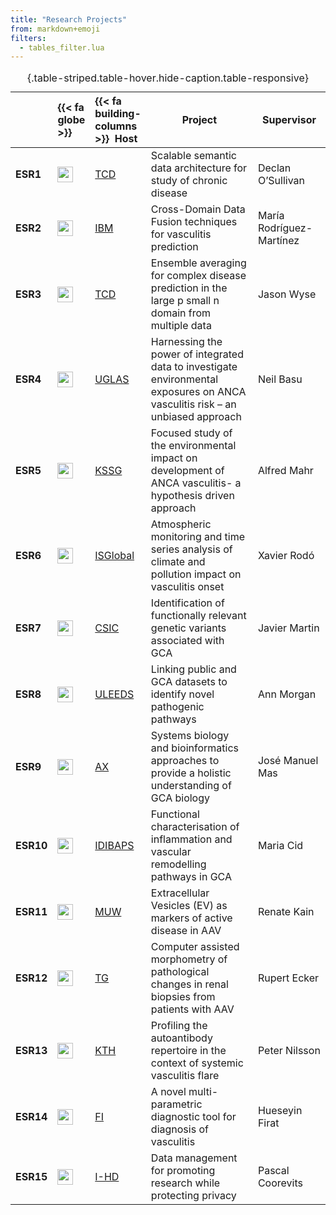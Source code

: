 ```yaml
---
title: "Research Projects"
from: markdown+emoji
filters:
  - tables_filter.lua
---
```


::: {.column-body-outset}

|           | {{< fa globe >}} |{{< fa building-columns >}} \ Host| Project   | Supervisor   |
|:-----|:----|:------|--------------------|-------------|
| **ESR1**  | ![](https://upload.wikimedia.org/wikipedia/commons/4/45/Flag_of_Ireland.svg){width="25px"} |  <a href=https://www.adaptcentre.ie>TCD</a>     | Scalable semantic data architecture for study of chronic disease                                                               | Declan O'Sullivan        |
| **ESR2**  | ![](https://upload.wikimedia.org/wikipedia/commons/f/f3/Flag_of_Switzerland.svg){width="25px"}           |<a href=https://www.zurich.ibm.com/>IBM</a>        | Cross-Domain Data Fusion techniques for vasculitis prediction                                                                  | María Rodríguez-Martínez |
| **ESR3**  | ![](https://upload.wikimedia.org/wikipedia/commons/4/45/Flag_of_Ireland.svg){width="25px"}               |<a href=https://www.scss.tcd.ie/>TCD</a>           | Ensemble averaging for complex disease prediction in the large p small n domain from multiple data                             | Jason Wyse               |
| **ESR4**  | ![](https://upload.wikimedia.org/wikipedia/en/a/ae/Flag_of_the_United_Kingdom.svg){width="25px"}         |<a href=https://www.gla.ac.uk/>UGLAS</a>       | Harnessing the power of integrated data to investigate environmental exposures on ANCA vasculitis risk -- an unbiased approach | Neil Basu                |
| **ESR5**  | ![](https://upload.wikimedia.org/wikipedia/commons/f/f3/Flag_of_Switzerland.svg){width="25px"}           |<a href=https://www.kssg.ch/>KSSG</a>              | Focused study of the environmental impact on development of ANCA vasculitis- a hypothesis driven approach                      | Alfred Mahr              |
| **ESR6**  | ![](https://upload.wikimedia.org/wikipedia/commons/8/89/Bandera_de_Espa%C3%B1a.svg){width="25px"}        |<a href=https://www.isglobal.org/>ISGlobal</a>          | Atmospheric monitoring and time series analysis of climate and pollution impact on vasculitis onset                            | Xavier Rodó              |
| **ESR7**  | ![](https://upload.wikimedia.org/wikipedia/commons/8/89/Bandera_de_Espa%C3%B1a.svg){width="25px"}        |<a href=www.ipb.csic.es>CSIC</a>                  | Identification of functionally relevant genetic variants associated with GCA                                                   | Javier Martin            |
| **ESR8**  | ![](https://upload.wikimedia.org/wikipedia/en/a/ae/Flag_of_the_United_Kingdom.svg){width="25px"}         |<a href=https://lida.leeds.ac.uk/target>ULEEDS</a> | Linking public and GCA datasets to identify novel pathogenic pathways                                                          | Ann Morgan               |
| **ESR9**  | ![](https://upload.wikimedia.org/wikipedia/commons/8/89/Bandera_de_Espa%C3%B1a.svg){width="25px"}        |<a href=https://www.anaxomics.com>AX</a>                    | Systems biology and bioinformatics approaches to provide a holistic understanding of GCA biology                               | José Manuel Mas          |
| **ESR10** | ![](https://upload.wikimedia.org/wikipedia/commons/8/89/Bandera_de_Espa%C3%B1a.svg){width="25px"}        |<a href=https://www.idibaps.org>IDIBAPS</a>                | Functional characterisation of inflammation and vascular remodelling pathways in GCA                                           | Maria Cid                |
| **ESR11** | ![](https://upload.wikimedia.org/wikipedia/commons/4/41/Flag_of_Austria.svg){width="25px"}               |<a href=https://www.meduniwien.ac.at>MUW</a>                | Extracellular Vesicles (EV) as markers of active disease in AAV                                                                | Renate Kain              |
| **ESR12** | ![](https://upload.wikimedia.org/wikipedia/commons/4/41/Flag_of_Austria.svg){width="25px"}               |<a href=https://www.tissuegnostics.com >TG</a>              | Computer assisted morphometry of pathological changes in renal biopsies from patients with AAV                                 | Rupert Ecker             |
| **ESR13** | ![](https://upload.wikimedia.org/wikipedia/en/4/4c/Flag_of_Sweden.svg){width="25px"}                     |<a href=https://www.kth.se>KTH</a>                         | Profiling the autoantibody repertoire in the context of systemic vasculitis flare                                              | Peter Nilsson            |
| **ESR14** | ![](https://upload.wikimedia.org/wikipedia/en/c/c3/Flag_of_France.svg){width="25px"}                     |<a href=https://www.firalis.com>FI</a>                      | A novel multi-parametric diagnostic tool for diagnosis of vasculitis                                                           | Hueseyin Firat           |
| **ESR15** | ![](https://upload.wikimedia.org/wikipedia/commons/6/65/Flag_of_Belgium.svg){width="25px"}               |<a href=https://www.i-hd.eu>I-HD</a>  | Data management for promoting research while protecting privacy                                                                | Pascal Coorevits         | 
: {.table-striped.table-hover.hide-caption.table-responsive}
:::
